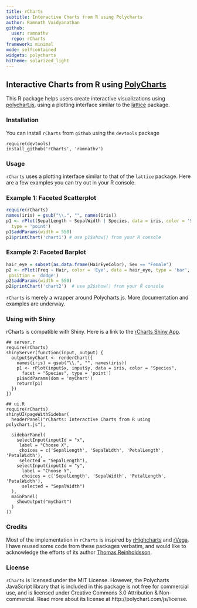 ```yaml
---
title: rCharts
subtitle: Interactive Charts from R using Polycharts
author: Ramnath Vaidyanathan
github:
  user: ramnathv
  repo: rCharts
framework: minimal
mode: selfcontained
widgets: polycharts
hitheme: solarized_light
---
```


## Interactive Charts from R using [PolyCharts](https://github.com/Polychart/polychart2)

This R package helps users create interactive visualizations using [polychart.js](https://github.com/Polychart/polychart2), using a plotting interface similar to the [lattice](http://cran.r-project.org/web/packages/lattice/index.html) package.

### Installation

You can install `rCharts` from `github` using the `devtools` package

```
require(devtools)
install_github('rCharts', 'ramnathv')
```

### Usage

`rCharts` uses a plotting interface similar to that of the `lattice` package. Here are a few examples you can try out in your R console.

### Example 1: Faceted Scatterplot

<div id='chart1' class='rChart'></div>

```r
require(rCharts)
names(iris) = gsub("\\.", "", names(iris))
p1 <- rPlot(SepalLength ~ SepalWidth | Species, data = iris, color = 'Species', 
  type = 'point')
p1$addParams(width = 550)
p1$printChart('chart1') # use p1$show() from your R console 
```

### Example 2: Faceted Barplot

<div id='chart2' class='rChart'></div>

```r
hair_eye = subset(as.data.frame(HairEyeColor), Sex == "Female")
p2 <- rPlot(Freq ~ Hair, color = 'Eye', data = hair_eye, type = 'bar', 
 position = 'dodge')
p2$addParams(width = 550)
p2$printChart('chart2')  # use p2$show() from your R console
```

`rCharts` is merely a wrapper around Polycharts.js. More documentation and examples are underway.

### Using with Shiny

rCharts is compatible with Shiny. Here is a link to the [rCharts Shiny App](http://glimmer.rstudio.com/ramnathv/rChartApp/).

```
## server.r
require(rCharts)
shinyServer(function(input, output) {
  output$myChart <- renderChart({
    names(iris) = gsub("\\.", "", names(iris))
    p1 <- rPlot(input$x, input$y, data = iris, color = "Species", 
      facet = "Species", type = 'point')
    p1$addParams(dom = 'myChart')
    return(p1)
  })
})

## ui.R
require(rCharts)
shinyUI(pageWithSidebar(
  headerPanel("rCharts: Interactive Charts from R using polychart.js"),
  
  sidebarPanel(
    selectInput(inputId = "x",
     label = "Choose X",
     choices = c('SepalLength', 'SepalWidth', 'PetalLength', 'PetalWidth'),
     selected = "SepalLength"),
    selectInput(inputId = "y",
      label = "Choose Y",
      choices = c('SepalLength', 'SepalWidth', 'PetalLength', 'PetalWidth'),
      selected = "SepalWidth")
  ),
  mainPanel(
    showOutput("myChart")
  )
))
```

### Credits

Most of the implementation in `rCharts` is inspired by [rHighcharts](https://github.com/metagraf/rHighcharts) and [rVega](https://github.com/metagraf/rVega). I have reused some code from these packages verbatim, and would like to acknowledge the efforts of its author [Thomas Reinholdsson](https://github.com/reinholdsson).

### License

`rCharts` is licensed under the MIT License. However, the Polycharts JavaScript library that is included in this package is not free for commercial use, and is licensed under Creative Commons 3.0 Attribution & Non-commercial. Read more about its license at http://polychart.com/js/license.



